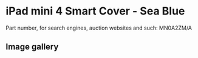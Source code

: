 
# iPad mini 4 Smart Cover - Sea Blue

Part number, for search engines, auction websites and such: MN0A2ZM/A

## Image gallery

<div style={{ width: "768px" }}>
  <GalleryComponent
    images={[
      {
        original: "/everysource/MN0A2.webp",
        thumbnail: "/everypreview/MN0A2.webp",
      },
      {
        original: "/everysource/MN0A2_AV1_GOLD.webp",
        thumbnail: "/everypreview/MN0A2_AV1_GOLD.webp",
      },
      {
        original: "/everysource/MN0A2_AV1_SILVER.webp",
        thumbnail: "/everypreview/MN0A2_AV1_SILVER.webp",
      },
      {
        original: "/everysource/MN0A2_AV1_SPACE_GRAY.webp",
        thumbnail: "/everypreview/MN0A2_AV1_SPACE_GRAY.webp",
      },
      {
        original: "/everysource/MN0A2_AV2.webp",
        thumbnail: "/everypreview/MN0A2_AV2.webp",
      },
      {
        original: "/everysource/MN0A2_AV3.webp",
        thumbnail: "/everypreview/MN0A2_AV3.webp",
      }
    ]}
  />
</div>